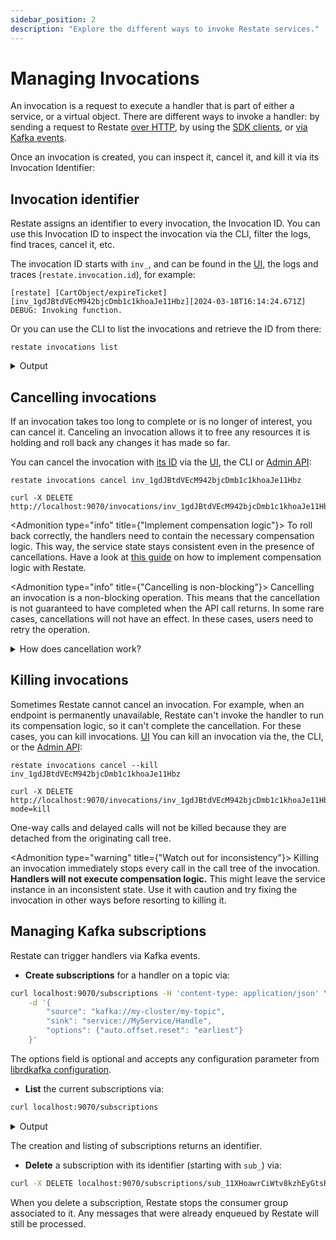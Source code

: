 ```yaml
---
sidebar_position: 2
description: "Explore the different ways to invoke Restate services."
---
```




# Managing Invocations

An invocation is a request to execute a handler that is part of either a service, or a virtual object.
There are different ways to invoke a handler: by sending a request to Restate [over HTTP](/invoke/http), by using the [SDK clients](/invoke/clients), or [via Kafka events](/invoke/kafka).

Once an invocation is created, you can inspect it, cancel it, and kill it via its Invocation Identifier:

## Invocation identifier

Restate assigns an identifier to every invocation, the Invocation ID. You can use this Invocation ID to inspect the invocation via the CLI, filter the logs, find traces, cancel it, etc.

The invocation ID starts with `inv_`, and can be found in the [UI](/develop/local_dev#restate-ui), the logs and traces (`restate.invocation.id`), for example:

```log
[restate] [CartObject/expireTicket][inv_1gdJBtdVEcM942bjcDmb1c1khoaJe11Hbz][2024-03-18T16:14:24.671Z] DEBUG: Invoking function.
```

Or you can use the CLI to list the invocations and retrieve the ID from there:
```shell
restate invocations list
```
<details className={"grey-details"}>
    <summary>Output</summary>

    ```shell
    # !focus
    ❯ [2024-04-16 15:28:20.237 +02:00] inv_1aiqX0vFEFNH0TF1pLRFBDFosQCCTAN1M5 [CartObject @ Mary]::addTicket
    Status:      backing-off  (4 minutes, 42 seconds and 653 ms. Retried 32 time(s). Next
    retry in in 9 seconds and 469 ms))
    Deployment:  dp_14LsPzGz9HBxXIeBoH5wYUh [required]
    Error:       [2024-04-16 15:33:01.930 +02:00]
    [500] Failing

    Showing 1/1 invocations. Query took 86.295361ms
    ```
</details>

## Cancelling invocations

If an invocation takes too long to complete or is no longer of interest, you can cancel it.
Canceling an invocation allows it to free any resources it is holding and roll back any changes it has made so far.

You can cancel the invocation with [its ID](/operate/invocation?interface=curl#invocation-identifier) via the [UI](/develop/local_dev#restate-ui), the CLI or [Admin API](/references/admin-api):

<CodeWithTabs>

```shell !!tabs CLI
restate invocations cancel inv_1gdJBtdVEcM942bjcDmb1c1khoaJe11Hbz
```

```shell !!tabs curl
curl -X DELETE http://localhost:9070/invocations/inv_1gdJBtdVEcM942bjcDmb1c1khoaJe11Hbz
```

</CodeWithTabs>

<Admonition type="info" title={"Implement compensation logic"}>
To roll back correctly, the handlers need to contain the necessary compensation logic.
This way, the service state stays consistent even in the presence of cancellations.
Have a look at [this guide](/guides/sagas) on how to implement compensation logic with Restate.
</Admonition>

<Admonition type="info" title={"Cancelling is non-blocking"}>
    Cancelling an invocation is a non-blocking operation. This means that the cancellation is not guaranteed to have completed when the API call returns. In some rare cases, cancellations will not have an effect. In these cases, users need to retry the operation.
</Admonition>

<details className={"grey-details"}>
    <summary>How does cancellation work?</summary>

    The cancellation process works recursively in the following way:
    First, Restate tries to cancel the leaves of the current invocation, i.e. interrupt ongoing sleeps and awakeables or try to cancel calls to other services.
    Once the leaves are canceled, a terminal error is thrown in the service handler at the point in the code that the invocation had reached.
    This allows the handler to run its specific compensation logic.
    The response of the handler will then be propagated back to its caller where it will continue with the cancellation process.

</details>


## Killing invocations

Sometimes Restate cannot cancel an invocation.
For example, when an endpoint is permanently unavailable, Restate can't invoke the handler to run its compensation logic, so it can't complete the cancellation.
For these cases, you can kill invocations.
[UI](/develop/local_dev#restate-ui)
You can kill an invocation via the, the CLI, or the [Admin API](/references/admin-api):

<CodeWithTabs>

```shell !!tabs CLI
restate invocations cancel --kill inv_1gdJBtdVEcM942bjcDmb1c1khoaJe11Hbz
```

```shell !!tabs curl
curl -X DELETE http://localhost:9070/invocations/inv_1gdJBtdVEcM942bjcDmb1c1khoaJe11Hbz?mode=kill
```

</CodeWithTabs>


<Admonition type="warning">
    One-way calls and delayed calls will not be killed because they are detached from the originating call tree.
</Admonition>

<Admonition type="warning" title={"Watch out for inconsistency"}>
    Killing an invocation immediately stops every call in the call tree of the invocation.
    **Handlers will not execute compensation logic.**
    This might leave the service instance in an inconsistent state.
    Use it with caution and try fixing the invocation in other ways before resorting to killing it.
</Admonition>


## Managing Kafka subscriptions

Restate can trigger handlers via Kafka events.

- **Create subscriptions** for a handler on a topic via:
```bash
curl localhost:9070/subscriptions -H 'content-type: application/json' \
    -d '{
        "source": "kafka://my-cluster/my-topic",
        "sink": "service://MyService/Handle",
        "options": {"auto.offset.reset": "earliest"}
    }'
```
The options field is optional and accepts any configuration parameter from [librdkafka configuration](https://github.com/confluentinc/librdkafka/blob/master/CONFIGURATION.md).
- **List** the current subscriptions via:
```bash
curl localhost:9070/subscriptions
```

<details className="grey-details">
    <summary>Output</summary>

    ```json
    {
        "subscriptions": [
            {
                "id": "sub_11XHoawrCiWtv8kzhEyGtsR",
                "source": "kafka://my-cluster/my-topic",
                "sink": "service://Greeter/greet",
                "options": {
                    "auto.offset.reset": "earliest",
                    "client.id": "restate",
                    "group.id": "sub_11XHoawrCiWtv8kzhEyGtsR"
                }
            }
        ]
    }
    ```

</details>

The creation and listing of subscriptions returns an identifier.
- **Delete** a subscription with its identifier (starting with `sub_`) via:
```bash
curl -X DELETE localhost:9070/subscriptions/sub_11XHoawrCiWtv8kzhEyGtsR
```

<Admonition type="info">
    When you delete a subscription, Restate stops the consumer group associated to it. Any messages that were already enqueued by Restate will still be processed.
</Admonition>

